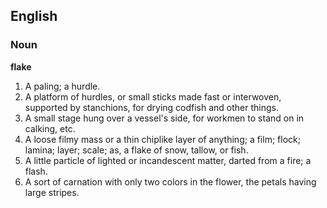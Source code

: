 ==English==

===Noun===

'''flake'''

#A paling; a hurdle.
#A platform of hurdles, or small sticks made fast or interwoven, supported by stanchions, for drying codfish and other things.
#A small stage hung over a vessel's side, for workmen to stand on in calking, etc.
#A loose filmy mass or a thin chiplike layer of anything; a film; flock; lamina; layer; scale; as, a flake of snow, tallow, or fish.
#A little particle of lighted or incandescent matter, darted from a fire; a flash.
#A sort of carnation with only two colors in the flower, the petals having large stripes.